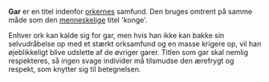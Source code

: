 {{title:Gar}}
{{author:Laura Holmegaard}}
{{timestamp:2009-09-18T14:09:01Z}}
{{copyright:Gar}}
'''Gar''' er en titel indenfor [[ork|orkernes]] samfund. Den bruges omtrent på samme måde som den [[menneske]]lige titel 'konge'.

Enhver ork kan kalde sig for gar, men hvis han ikke kan bakke sin selvudråbelse op med et stærkt orksamfund og en masse krigere op, vil han øjeblikkeligt blive udslette af de øvriger garer. Titlen som gar skal nemlig respekteres, så ingen svage individer må tilsmudse den ærefrygt og respekt, som knytter sig til betegnelsen.